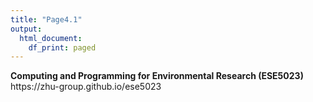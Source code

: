 ---
title: "Page4.1"
output:
  html_document:
    df_print: paged
---

**Computing and Programming for Environmental Research (ESE5023)**  
https://zhu-group.github.io/ese5023  

